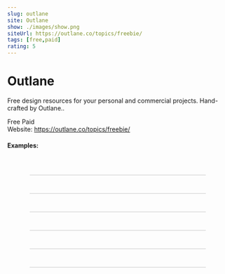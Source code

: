 ```yaml
---
slug: outlane
site: Outlane
show: ./images/show.png
siteUrl: https://outlane.co/topics/freebie/
tags: [free,paid]
rating: 5
---
```



<div style={{marginLeft:'20px'}}>
<h1>Outlane</h1>
<p>Free design resources for your personal and commercial projects. Hand-crafted by Outlane..</p>
<div style={{display:'flex',marginBottom:'20px'}}>
    <Tag>Free</Tag>
    <Tag>Paid</Tag>
</div>
Website: <a href="https://outlane.co/topics/freebie/" target="_blank"> https://outlane.co/topics/freebie/</a>
<h4 style={{paddingTop:'10px'}}>Examples:</h4>
</div>

<div style="display:flex;flex-wrap:wrap;justify-content:space-around;">
<div style="width:400px;border:1px solid #e1e1e1;margin-top:40px" className="imageCards">
   <img src="./images/1.png" alt="" />
</div>
<div style="width:400px;border:1px solid #e1e1e1;margin-top:40px" className="imageCards">
   <img src="./images/4.png" alt="" />
</div>
<div style="width:400px;border:1px solid #e1e1e1;margin-top:40px" className="imageCards">
   <img src="./images/5.png" alt="" />
</div>
<div style="width:400px;border:1px solid #e1e1e1;margin-top:40px" className="imageCards">
   <img src="./images/3.png" alt="" />
</div>
<div style="width:400px;border:1px solid #e1e1e1;margin-top:40px" className="imageCards">
   <img src="./images/6.png" alt="" />
</div>
<div style="width:400px;border:1px solid #e1e1e1;margin-top:40px" className="imageCards">
   <img src="./images/2.png" alt="" />
</div>
</div>